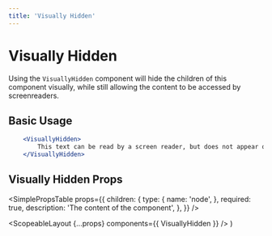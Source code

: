 ```yaml
---
title: 'Visually Hidden'
---
```



# Visually Hidden

Using the `VisuallyHidden` component will hide the children of this component visually, while still allowing the content to be accessed by screenreaders.

## Basic Usage

```.jsx
    <VisuallyHidden>
        This text can be read by a screen reader, but does not appear on the screen.
    </VisuallyHidden>
```

## Visually Hidden Props

<SimplePropsTable
  props={{
    children: {
      type: {
        name: 'node',
      },
      required: true,
      description: 'The content of the component',
    },
  }}
/>

  <ScopeableLayout {...props} components={{ VisuallyHidden }} />
)
